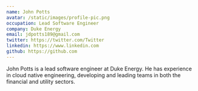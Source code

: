 ```yaml
---
name: John Potts
avatar: /static/images/profile-pic.png
occupation: Lead Software Engineer
company: Duke Energy
email: jdpotts189@gmail.com
twitter: https://twitter.com/Twitter
linkedin: https://www.linkedin.com
github: https://github.com
---
```


John Potts is a lead software engineer at Duke Energy.
He has experience in cloud native engineering, developing and leading teams in both the financial and utility sectors.